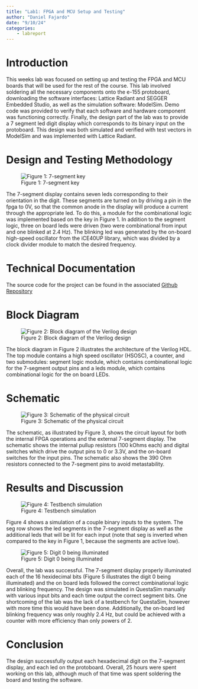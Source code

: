 ```yaml
---
title: "Lab1: FPGA and MCU Setup and Testing"
author: "Daniel Fajardo"
date: "9/10/24"
categories:
    - labreport
---
```


# Introduction

This weeks lab was focused on setting up and testing the FPGA and MCU boards that will be used for the rest of the course. This lab 
involved soldering all the necessary components onto the e-155 protoboard, downloading the software interfaces: Lattice Radiant and 
SEGGER Embedded Studio, as well as the simulation software: ModelSim. Demo code was provided to verify that each software and hardware 
component was functioning correctly. Finally, the design part of the lab was to provide a 7 segment led digit display which corresponds 
to its binary input on the protoboard. This design was both simulated and verified with test vectors in ModelSim and was implemented 
with Lattice Radiant.

# Design and Testing Methodology

![Figure 1: 7-segment key](images/7-segment key.jpg){#1}

The 7-segment display contains seven leds corresponding to their orientation in the digit. These segments are turned on by driving a pin
in the fpga to 0V, so that the common anode in the display will produce a current through the appropriate led. To do this, a module for
the combinational logic was implemented based on the key in Figure 1. In addition to the segment logic, three on board leds were driven
(two were combinational from input and one blinked at 2.4 Hz). The blinking led was generated by the on-board high-speed oscillator from
the iCE40UP library, which was divided by a clock divider module to match the desired frequency.

# Technical Documentation

The source code for the project can be found in the associated [Github Repository](https://github.com/Daniel-Fajardo/e155-lab1/tree/main)

# Block Diagram

![Figure 2: Block diagram of the Verilog design](images/Lab1 Block Diagram.jpg)

The block diagram in Figure 2 illustrates the architecture of the Verilog HDL. The top module contains a high speed oscillator (HSOSC),
a counter, and two submodules: segment logic module, which contains combinational logic for the 7-segment output pins and a leds module,
which contains combinational logic for the on board LEDs.

# Schematic

![Figure 3: Schematic of the physical circuit](images/Lab1 Schematic.jpg)

The schematic, as illustrated by Figure 3, shows the circuit layout for both the internal FPGA operations and the external 7-segment
display. The schematic shows the internal pullup resistors (100 kOhms each) and digital switches which drive the output pins to 0 or
3.3V, and the on-board switches for the input pins. The schematic also shows the 390 Ohm resistors connected to the 7-segment pins to
avoid metastability.

# Results and Discussion

![Figure 4: Testbench simulation](images\Lab1 Testbench.jpg)

Figure 4 shows a simulation of a couple binary inputs to the system. The seg row shows the led segments in the 7-segment display as well
as the additional leds that will be lit for each input (note that seg is inverted when compared to the key in Figure 1, because the 
segments are active low).

![Figure 5: Digit 0 being illuminated](images\digit images\PXL_20240906_181113869.jpg)

Overall, the lab was successful. The 7-segment display properly illuminated each of the 16 hexidecimal bits (Figure 5 illustrates the
digit 0 being illuminated) and the on board leds followed the correct combinational logic and blinking frequency. The design was
simulated in QuestaSim manually with various input bits and each time output the correct segment bits. One shortcoming of the lab was
the lack of a testbench for QuestaSim, however with more time this would have been done. Additionally, the on-board led blinking
frequency was only roughly 2.4 Hz, but could be achieved with a counter with more efficiency than only powers of 2.

# Conclusion

The design successfully output each hexadecimal digit on the 7-segment display, and each led on the protoboard. Overall, 25 hours were
spent working on this lab, although much of that time was spent soldering the board and testing the software.